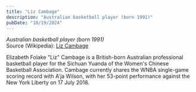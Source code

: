 ```yaml
---
title: "Liz Cambage"
description: "Australian basketball player (born 1991)"
pubDate: "10/19/2024"
---
```


*Australian basketball player (born 1991)*  
Source (Wikipedia): [Liz Cambage][1]

Elizabeth Folake "Liz" Cambage is a British-born Australian professional basketball player for the Sichuan Yuanda of the Women's Chinese Basketball Association. Cambage currently shares the WNBA single-game scoring record with A'ja Wilson, with her 53-point performance against the New York Liberty on 17 July 2018.

[1]: https://en.wikipedia.org/wiki/Liz_Cambage
